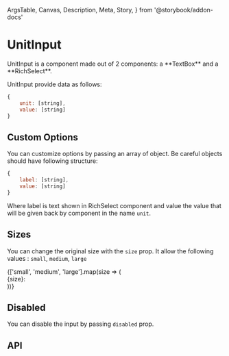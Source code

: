   ArgsTable,
  Canvas,
  Description,
  Meta,
  Story,
} from '@storybook/addon-docs'

<Meta title="Components/UnitInput" />

# UnitInput

<Description of={UnitInput}>
  UnitInput is a component made out of 2 components: a **TextBox** and a
  **RichSelect**.
</Description>

UnitInput provide data as follows:

```js
{
    unit: [string],
    value: [string]
}
```

<Canvas isColumn>
  <Story name="Basic" height="225px">
    <UnitInput name="test" />
  </Story>
</Canvas>

## Custom Options

You can customize options by passing an array of object. Be careful objects should have following structure:

```js
{
    label: [string],
    value: [string]
}
```

Where label is text shown in RichSelect component and value the value that will be given back by component in the name `unit`.

<Canvas isColumn>
  <Story name="Custom Options" height="225px">
    <UnitInput
      name="custom-options"
      options={[
        {
          label: 'KB',
          value: 'kb',
        },
        {
          label: 'MB',
          value: 'mb',
        },
        {
          label: 'GB',
          value: 'gb',
        },
      ]}
      defaultOption={{
        label: 'GB',
        value: 'gb',
      }}
      defaultValue={100}
    />
  </Story>
</Canvas>

## Sizes

You can change the original size with the `size` prop. It allow the following values : `small`, `medium`, `large`

<Canvas isColumn>
  <Story name="Sizes" height="400px">
    {['small', 'medium', 'large'].map(size => (
      <div key={size} style={{ marginTop: '8px' }}>
        {size}:
        <UnitInput name="basic-time" size={size} />
      </div>
    ))}
  </Story>
</Canvas>

## Disabled

You can disable the input by passing `disabled` prop.

<Canvas isColumn>
  <Story name="Disabled">
    <UnitInput name="basic-time" disabled />
  </Story>
</Canvas>

## API

<ArgsTable of={UnitInput} />

